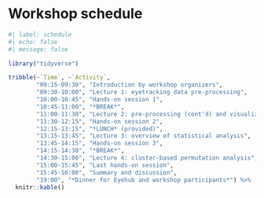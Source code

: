 # Workshop schedule {.unnumbered}

```r
#| label: schedule
#| echo: false
#| message: false

library("tidyverse")

tribble(~`Time`, ~`Activity`,
        "09:15-09:30", "Introduction by workshop organizers",
        "09:30-10:00", "Lecture 1: eyetracking data pre-processing",
        "10:00-10:45", "Hands-on session 1",
        "10:45-11:00", "*BREAK*",
        "11:00-11:30", "Lecture 2: pre-processing (cont'd) and visualization",
        "11:30-12:15", "Hands-on session 2",
        "12:15-13:15", "*LUNCH* (provided)",
        "13:15-13:45", "Lecture 3: overview of statistical analysis",
        "13:45-14:15", "Hands-on session 3",
        "14:15-14:30", "*BREAK*",
        "14:30-15:00", "Lecture 4: cluster-based permutation analysis",
        "15:00-15:45", "Last hands-on session",
        "15:45-16:00", "Summary and discussion",
        "19:00", "*Dinner for Eyehub and workshop participants*") %>%
  knitr::kable()
```

